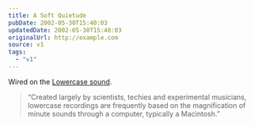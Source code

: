 ```yaml
---
title: A Soft Quietude
pubDate: 2002-05-30T15:40:03
updatedDate: 2002-05-30T15:40:03
originalUrl: http://example.com
source: v1
tags:
  - "v1"
---
```


Wired on the [Lowercase sound][1].

> &#8220;Created largely by scientists, techies and experimental musicians, lowercase recordings are frequently based on the magnification of minute sounds through a computer, typically a Macintosh.&#8221;

[1]: http://www.wired.com/news/mac/0,2125,52397,00.html "Wired: Whisper the Songs of Silence"
